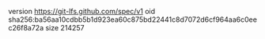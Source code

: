 version https://git-lfs.github.com/spec/v1
oid sha256:ba56aa10cdbb5b1d923ea60c875bd22441c8d7072d6cf964aa6c0eec26f8a72a
size 214257
